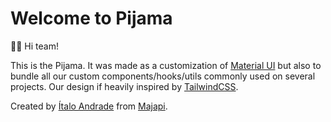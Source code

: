
<Meta title="Introduction" />

# Welcome to Pijama

🙋‍♂️ Hi team!

This is the Pijama. It was made as a customization of [Material UI](https://material-ui.com/) but also to bundle all
our custom components/hooks/utils commonly used on several projects. Our design if heavily inspired by [TailwindCSS](https://tailwindcss.com/).

Created by [Ítalo Andrade](https://italodeandra.de) from [Majapi](https://majapi.com).
